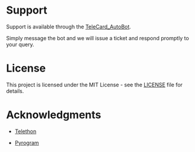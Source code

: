 # Support

Support is available through the [TeleCard_AutoBot](https://t.me/TeleCard_AutoBot).

Simply message the bot and we will issue a ticket and respond promptly to your query.

# License

This project is licensed under the MIT License - see the [LICENSE](LICENSE) file for details.

# Acknowledgments

* [Telethon](https://telethon.dev)

* [Pyrogram](https://docs.pyrogram.org)








